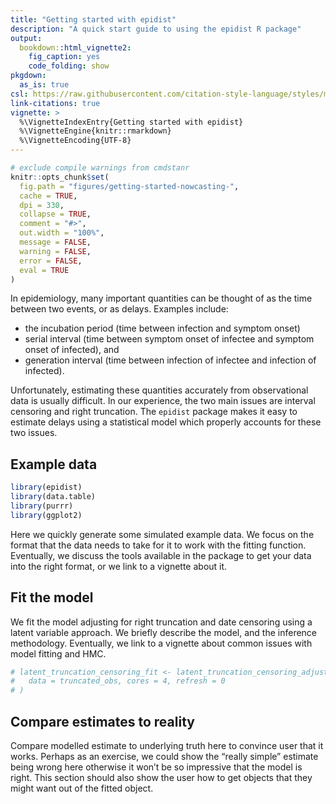 ```yaml
---
title: "Getting started with epidist"
description: "A quick start guide to using the epidist R package"
output: 
  bookdown::html_vignette2:
    fig_caption: yes
    code_folding: show
pkgdown:
  as_is: true
csl: https://raw.githubusercontent.com/citation-style-language/styles/master/apa-numeric-superscript-brackets.csl
link-citations: true
vignette: >
  %\VignetteIndexEntry{Getting started with epidist}
  %\VignetteEngine{knitr::rmarkdown}
  %\VignetteEncoding{UTF-8}
---
```


```r
# exclude compile warnings from cmdstanr
knitr::opts_chunk$set(
  fig.path = "figures/getting-started-nowcasting-",
  cache = TRUE,
  dpi = 330,
  collapse = TRUE,
  comment = "#>",
  out.width = "100%",
  message = FALSE,
  warning = FALSE,
  error = FALSE,
  eval = TRUE
)
```

In epidemiology, many important quantities can be thought of as the time between two events, or as delays.
Examples include:

* the incubation period (time between infection and symptom onset)
* serial interval (time between symptom onset of infectee and symptom onset of infected), and 
* generation interval (time between infection of infectee and infection of infected).

Unfortunately, estimating these quantities accurately from observational data is usually difficult.
In our experience, the two main issues are interval censoring and right truncation.
The `epidist` package makes it easy to estimate delays using a statistical model which properly accounts for these two issues.

## Example data

```r
library(epidist)
library(data.table)
library(purrr)
library(ggplot2)
```

Here we quickly generate some simulated example data.
We focus on the format that the data needs to take for it to work with the fitting function.
Eventually, we discuss the tools available in the package to get your data into the right format, or we link to a vignette about it.

## Fit the model

We fit the model adjusting for right truncation and date censoring using a latent variable approach.
We briefly describe the model, and the inference methodology.
Eventually, we link to a vignette about common issues with model fitting and HMC.

```r
# latent_truncation_censoring_fit <- latent_truncation_censoring_adjusted_delay(
#   data = truncated_obs, cores = 4, refresh = 0
# )
```

## Compare estimates to reality

Compare modelled estimate to underlying truth here to convince user that it works.
Perhaps as an exercise, we could show the "really simple" estimate being wrong here otherwise it won't be so impressive that the model is right.
This section should also show the user how to get objects that they might want out of the fitted object.
